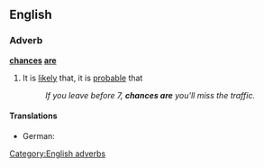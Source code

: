 ==English==

===Adverb===
'''[[chances]] [[are]]'''

# {{context|idiomatic|lang=en}} It is [[likely]] that, it is [[probable]] that
#: ''If you leave before 7, '''chances are''' you'll miss the traffic.''

====Translations====
{{trans-top|it is probable that}}
{{trans-mid}}
* German: {{t|de|es ist wahrscheinlich}}
{{trans-bottom}}

[[Category:English adverbs]]